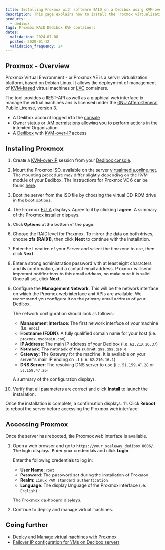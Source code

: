 ```yaml
---
title: Installing Proxmox with software RAID on a Dedibox using KVM-over-IP
description: This page explains how to install the Proxmox virtualization environment using a software RAID from the KVM-over-IP device
products:
  - dedibox
tags: Proxmox RAID Dedibox KVM containers
dates:
  validation: 2024-07-08
  posted: 2020-01-22
  validation_frequency: 24
---
```




## Proxmox - Overview

Proxmox Virtual Environment - or Proxmox VE is a server virtualization platform, based on Debian Linux. It allows the deployment of management of [KVM-based](https://www.linux-kvm.org/page/Main_Page) virtual machines or [LXC](https://linuxcontainers.org/) containers.

The tool provides a REST-API as well as a graphical web interface to manage the virtual machines and is licensed under the [GNU Affero General Public License, version 3](https://www.gnu.org/licenses/agpl-3.0.de.html).

<Requirements />

- A Dedibox account logged into the [console](https://console.online.net)
- [Owner](/iam/concepts/#owner) status or [IAM permissions](/iam/concepts/#permission) allowing you to perform actions in the intended Organization
- A [Dedibox](https://www.scaleway.com/en/dedibox/) with [KVM-over-IP](/dedibox-kvm-over-ip/concepts/#kvm-over-ip) access

## Installing Proxmox

1. Create a [KVM-over-IP](/dedibox-kvm-over-ip/quickstart/) session from your [Dedibox console](https://console.online.net/).
2. Mount the Proxmox ISO, available on the server [virtualmedia.online.net](http://virtualmedia.online.net). The mounting procedure may differ slightly depending on the KVM module of your Dedibox. The instructions for Proxmox VE 6 can be found [here](https://virtualmedia.online.net/proxmox/proxmox-ve_6.0-1.iso).
3. Boot the server from the ISO file by choosing the virtual CD-ROM drive in the boot options.
4. The Proxmox [EULA](https://www.gnu.org/licenses/agpl-3.0.html) displays. Agree to it by clicking **I agree**. A summary of the Proxmox installer displays.
    <Lightbox image={image} width="550" alt="" />
5. Click **Options** at the bottom of the page.
    <Lightbox image={image2} width="550" alt="" />
6. Choose the RAID level for Proxmox. To mirror the data on both drives, choose **zfs (RAID1)**, then click **Next** to continue with the installation.
    <Lightbox image={image3} width="350" alt="" />
7. Enter the Location of your Server and select the timezone to use, then click **Next**.
    <Lightbox image={image4} width="550" alt="" />
8. Enter a strong administration password with at least eight characters and its confirmation, and a contact email address. Proxmox will send important notifications to this email address, so make sure it is valid. Once all set, click **Next**.
    <Lightbox image={image5} width="550" alt="" />
9. Configure the **Management Network**. This will be the network interface on which the Proxmox web interface and APIs are available. We recommend you configure it on the primary email address of your Dedibox.
    <Lightbox image={image6} width="550" alt="" />

    The network configuration should look as follows:
      - **Management Interface**: The first network interface of your machine (i.e. `eno1`)
      - **Hostname (FQDN)**: A fully qualified domain name for your host (i.e. `proxmox.mydomain.com`)
      - **IP Address**: The main IP address of your Dedibox (i.e. `62.210.16.37`)
      - **Netmask**: The netmask of the subnet: `255.255.255.0`
      - **Gateway**: The Gateway for the machine. It is available on your server's main IP ending on `.1` (i.e. `62.210.16.1`)
      - **DNS Server**: The resolving DNS server to use (i.e. `51.159.47.28` or `51.159.47.26`)
  
    A summary of the configuration displays.
10. Verify that all parameters are correct and click **Install** to launch the installation.
    <Lightbox image={image7} width="550" alt="" />

  Once the installation is complete, a confirmation displays.
11. Click **Reboot** to reboot the server before accessing the Proxmox web interface:
    <Lightbox image={image8} width="550" alt="" />

## Accessing Proxmox

Once the server has rebooted, the Proxmox web interface is available.

1. Open a web browser and go to `https://your_scaleway_dedibox:8006/`. The login displays. Enter your credentials and click **Login**:
    <Lightbox image={image9} width="550" alt="" />

    Enter the following credentials to log in:

      - **User Name**: `root`
      - **Password**: The password set during the installation of Proxmox
      - **Realm**: `Linux PAM standard authentication`
      - **Language**: The display language of the Proxmox interface (i.e. `English`)

    The Proxmox dashboard displays.
2. Continue to deploy and manage virtual machines.
    <Lightbox image={image10} width="550" alt="" />

## Going further

- [Deploy and Manage virtual machines with Proxmox](/tutorials/configure-failover-proxmox/)
- [Failover IP configuration for VMs on Dedibox servers](/dedibox-ip-failover/quickstart/)